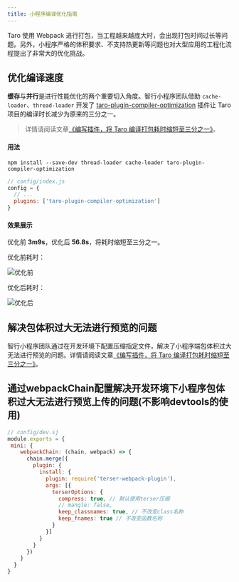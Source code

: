 ```yaml
---
title: 小程序编译优化指南
---
```


Taro 使用 Webpack 进行打包，当工程越来越庞大时，会出现打包时间过长等问题。另外，小程序严格的体积要求、不支持热更新等问题也对大型应用的工程化流程提出了非常大的优化挑战。

## 优化编译速度

**缓存**与**并行**是进行性能优化的两个重要切入角度。智行小程序团队借助 `cache-loader`、`thread-loader` 开发了 [taro-plugin-compiler-optimization](treasures#插件) 插件让 Taro 项目的编译时长减少为原来的三分之一。

> 详情请阅读文章[《编写插件，将 Taro 编译打包耗时缩短至三分之一》](https://mp.weixin.qq.com/s/Z79QhAlP8tBQn3mXQ11byQ)。

#### 用法

```shell title="安装依赖"
npm install --save-dev thread-loader cache-loader taro-plugin-compiler-optimization
```

```js title="使用插件"
// config/index.js
config = {
  // ...
  plugins: ['taro-plugin-compiler-optimization']
}
```

#### 效果展示

优化前 **3m9s**，优化后 **56.8s**，将耗时缩短至三分之一。

优化前耗时：

![优化前](https://gitee.com/canntyield/cand_md_image/raw/master/2021_10/before.PNG)

优化后耗时：

![优化后](https://gitee.com/canntyield/cand_md_image/raw/master/2021_10/after.PNG)

## 解决包体积过大无法进行预览的问题

智行小程序团队通过在开发环境下配置压缩指定文件，解决了小程序端包体积过大无法进行预览的问题。详情请阅读文章[《编写插件，将 Taro 编译打包耗时缩短至三分之一》](https://mp.weixin.qq.com/s/Z79QhAlP8tBQn3mXQ11byQ)。

## 通过webpackChain配置解决开发环境下小程序包体积过大无法进行预览上传的问题(不影响devtools的使用)
```js
// config/dev.sj
module.exports = {
 mini: {
    webpackChain: (chain, webpack) => {
      chain.merge({
        plugin: {
          install: {
            plugin: require('terser-webpack-plugin'),
            args: [{
              terserOptions: {
                compress: true, // 默认使用terser压缩
                // mangle: false,
                keep_classnames: true, // 不改变class名称
                keep_fnames: true // 不改变函数名称
              }
            }]
          }
        }
      })
    }
  }
}
```
